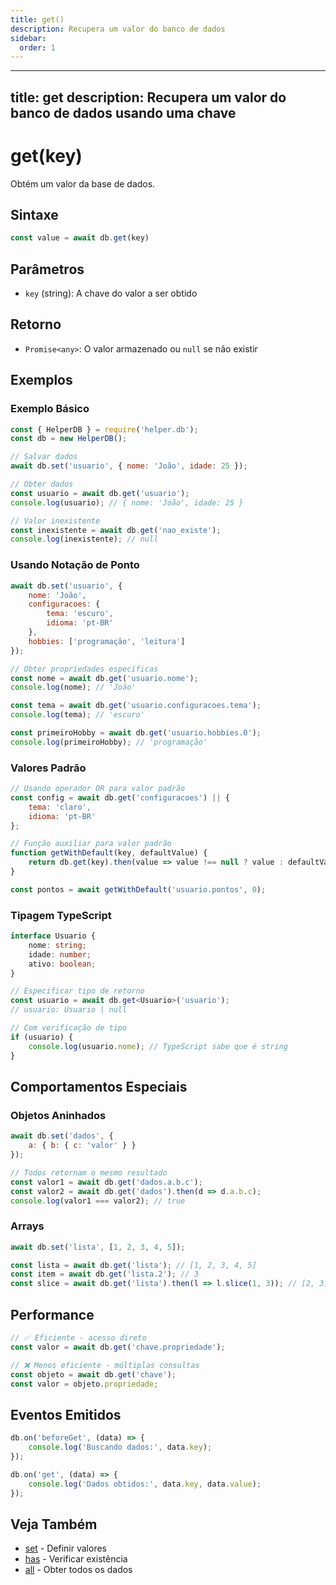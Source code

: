 ```yaml
---
title: get()
description: Recupera um valor do banco de dados
sidebar:
  order: 1
---
```


---
title: get
description: Recupera um valor do banco de dados usando uma chave
---

# get(key)

Obtém um valor da base de dados.

## Sintaxe

```javascript
const value = await db.get(key)
```

## Parâmetros

- `key` (string): A chave do valor a ser obtido

## Retorno

- `Promise<any>`: O valor armazenado ou `null` se não existir

## Exemplos

### Exemplo Básico
```javascript
const { HelperDB } = require('helper.db');
const db = new HelperDB();

// Salvar dados
await db.set('usuario', { nome: 'João', idade: 25 });

// Obter dados
const usuario = await db.get('usuario');
console.log(usuario); // { nome: 'João', idade: 25 }

// Valor inexistente
const inexistente = await db.get('nao_existe');
console.log(inexistente); // null
```

### Usando Notação de Ponto
```javascript
await db.set('usuario', {
    nome: 'João',
    configuracoes: {
        tema: 'escuro',
        idioma: 'pt-BR'
    },
    hobbies: ['programação', 'leitura']
});

// Obter propriedades específicas
const nome = await db.get('usuario.nome');
console.log(nome); // 'João'

const tema = await db.get('usuario.configuracoes.tema');
console.log(tema); // 'escuro'

const primeiroHobby = await db.get('usuario.hobbies.0');
console.log(primeiroHobby); // 'programação'
```

### Valores Padrão
```javascript
// Usando operador OR para valor padrão
const config = await db.get('configuracoes') || {
    tema: 'claro',
    idioma: 'pt-BR'
};

// Função auxiliar para valor padrão
function getWithDefault(key, defaultValue) {
    return db.get(key).then(value => value !== null ? value : defaultValue);
}

const pontos = await getWithDefault('usuario.pontos', 0);
```

### Tipagem TypeScript
```typescript
interface Usuario {
    nome: string;
    idade: number;
    ativo: boolean;
}

// Especificar tipo de retorno
const usuario = await db.get<Usuario>('usuario');
// usuario: Usuario | null

// Com verificação de tipo
if (usuario) {
    console.log(usuario.nome); // TypeScript sabe que é string
}
```

## Comportamentos Especiais

### Objetos Aninhados
```javascript
await db.set('dados', {
    a: { b: { c: 'valor' } }
});

// Todos retornam o mesmo resultado
const valor1 = await db.get('dados.a.b.c');
const valor2 = await db.get('dados').then(d => d.a.b.c);
console.log(valor1 === valor2); // true
```

### Arrays
```javascript
await db.set('lista', [1, 2, 3, 4, 5]);

const lista = await db.get('lista'); // [1, 2, 3, 4, 5]
const item = await db.get('lista.2'); // 3
const slice = await db.get('lista').then(l => l.slice(1, 3)); // [2, 3]
```

## Performance

```javascript
// ✅ Eficiente - acesso direto
const valor = await db.get('chave.propriedade');

// ❌ Menos eficiente - múltiplas consultas
const objeto = await db.get('chave');
const valor = objeto.propriedade;
```

## Eventos Emitidos

```javascript
db.on('beforeGet', (data) => {
    console.log('Buscando dados:', data.key);
});

db.on('get', (data) => {
    console.log('Dados obtidos:', data.key, data.value);
});
```

## Veja Também

- [set](./set.mdx) - Definir valores
- [has](./has.mdx) - Verificar existência
- [all](./all.mdx) - Obter todos os dados